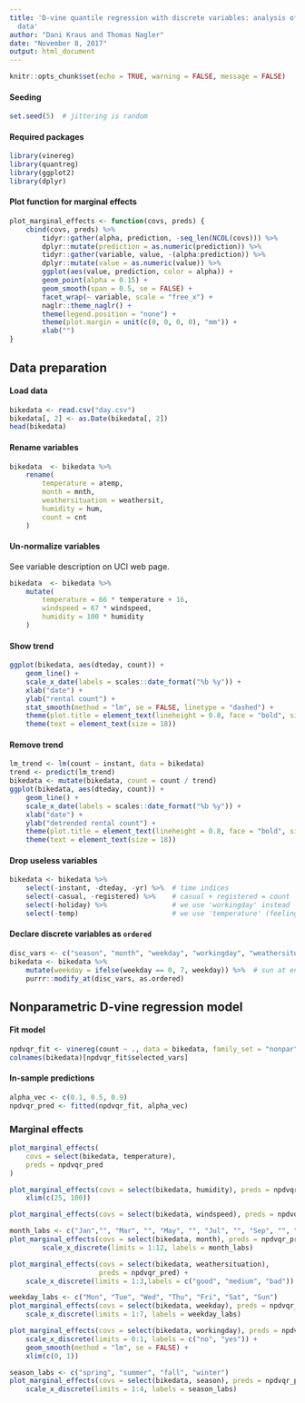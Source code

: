 ```yaml
---
title: 'D-vine quantile regression with discrete variables: analysis of bike rental
  data'
author: "Dani Kraus and Thomas Nagler"
date: "November 8, 2017"
output: html_document
---
```


```r
knitr::opts_chunk$set(echo = TRUE, warning = FALSE, message = FALSE)
```


#### Seeding

```r
set.seed(5)  # jittering is random
```


#### Required packages
```r
library(vinereg)
library(quantreg)
library(ggplot2)
library(dplyr)
```

#### Plot function for marginal effects

```r
plot_marginal_effects <- function(covs, preds) {
    cbind(covs, preds) %>%
        tidyr::gather(alpha, prediction, -seq_len(NCOL(covs))) %>%
        dplyr::mutate(prediction = as.numeric(prediction)) %>%
        tidyr::gather(variable, value, -(alpha:prediction)) %>%
        dplyr::mutate(value = as.numeric(value)) %>%
        ggplot(aes(value, prediction, color = alpha)) +
        geom_point(alpha = 0.15) + 
        geom_smooth(span = 0.5, se = FALSE) + 
        facet_wrap(~ variable, scale = "free_x") +
        naglr::theme_naglr() +
        theme(legend.position = "none") +
        theme(plot.margin = unit(c(0, 0, 0, 0), "mm")) +
        xlab("")
}
```


## Data preparation

#### Load data
```r
bikedata <- read.csv("day.csv")
bikedata[, 2] <- as.Date(bikedata[, 2])
head(bikedata)
```

#### Rename variables
```r
bikedata  <- bikedata %>%
    rename(
        temperature = atemp, 
        month = mnth,
        weathersituation = weathersit,
        humidity = hum,
        count = cnt
    )
```

#### Un-normalize variables
See variable description on UCI web page.
```r
bikedata  <- bikedata %>%
    mutate(
        temperature = 66 * temperature + 16,
        windspeed = 67 * windspeed,
        humidity = 100 * humidity
    )
```


#### Show trend
```r
ggplot(bikedata, aes(dteday, count)) +
    geom_line() + 
    scale_x_date(labels = scales::date_format("%b %y")) + 
    xlab("date") + 
    ylab("rental count") + 
    stat_smooth(method = "lm", se = FALSE, linetype = "dashed") + 
    theme(plot.title = element_text(lineheight = 0.8, face = "bold", size = 20)) +
    theme(text = element_text(size = 18))
```

#### Remove trend
```r
lm_trend <- lm(count ~ instant, data = bikedata)
trend <- predict(lm_trend)
bikedata <- mutate(bikedata, count = count / trend)
ggplot(bikedata, aes(dteday, count)) + 
    geom_line() + 
    scale_x_date(labels = scales::date_format("%b %y")) + 
    xlab("date") + 
    ylab("detrended rental count") + 
    theme(plot.title = element_text(lineheight = 0.8, face = "bold", size = 20)) + 
    theme(text = element_text(size = 18))
```

#### Drop useless variables
```r
bikedata <- bikedata %>%
    select(-instant, -dteday, -yr) %>%  # time indices
    select(-casual, -registered) %>%    # casual + registered = count
    select(-holiday) %>%                # we use 'workingday' instead
    select(-temp)                       # we use 'temperature' (feeling temperature)
```

#### Declare discrete variables as `ordered`

```r
disc_vars <- c("season", "month", "weekday", "workingday", "weathersituation")
bikedata <- bikedata %>%
    mutate(weekday = ifelse(weekday == 0, 7, weekday)) %>%  # sun at end of week
    purrr::modify_at(disc_vars, as.ordered)
```


## Nonparametric D-vine regression model

#### Fit model
```r
npdvqr_fit <- vinereg(count ~ ., data = bikedata, family_set = "nonpar")
colnames(bikedata)[npdvqr_fit$selected_vars]
```

#### In-sample predictions
```r
alpha_vec <- c(0.1, 0.5, 0.9)
npdvqr_pred <- fitted(npdvqr_fit, alpha_vec)
```

### Marginal effects

```r
plot_marginal_effects(
    covs = select(bikedata, temperature), 
    preds = npdvqr_pred
)
```
```r
plot_marginal_effects(covs = select(bikedata, humidity), preds = npdvqr_pred) +
    xlim(c(25, 100))
```
```r
plot_marginal_effects(covs = select(bikedata, windspeed), preds = npdvqr_pred) 
```
```r
month_labs <- c("Jan","", "Mar", "", "May", "", "Jul", "", "Sep", "", "Nov", "")
plot_marginal_effects(covs = select(bikedata, month), preds = npdvqr_pred) +
        scale_x_discrete(limits = 1:12, labels = month_labs)

```
```r
plot_marginal_effects(covs = select(bikedata, weathersituation), 
                      preds = npdvqr_pred) +
    scale_x_discrete(limits = 1:3,labels = c("good", "medium", "bad"))
```

```r
weekday_labs <- c("Mon", "Tue", "Wed", "Thu", "Fri", "Sat", "Sun")
plot_marginal_effects(covs = select(bikedata, weekday), preds = npdvqr_pred) +
    scale_x_discrete(limits = 1:7, labels = weekday_labs)
```
```r
plot_marginal_effects(covs = select(bikedata, workingday), preds = npdvqr_pred) +
    scale_x_discrete(limits = 0:1, labels = c("no", "yes")) +
    geom_smooth(method = "lm", se = FALSE) +
    xlim(c(0, 1))
```
```r
season_labs <- c("spring", "summer", "fall", "winter")
plot_marginal_effects(covs = select(bikedata, season), preds = npdvqr_pred) +
    scale_x_discrete(limits = 1:4, labels = season_labs)
```


